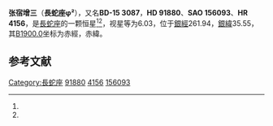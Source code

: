 {{Starbox begin
| name = 長蛇座φ²
}}
{{Starbox observe
| epoch = [[J2000.0|J2000.0]]
| constell = [[長蛇座|長蛇座]]<ref name=SIMBAD>{{cite web
 | url=http://simbad.u-strasbg.fr/simbad/sim-id?Ident=HR+4156
 | title=Pulsating variable Star
 | publisher=Centre de Données astronomiques de Strasbourg
 | work=SIMBAD
 | accessdate=2012-07-13
 | archive-date=2016-03-16
 | archive-url=https://web.archive.org/web/20160316130229/http://simbad.u-strasbg.fr/simbad/sim-id?Ident=HR+4156
 }}</ref><ref name=DATA>{{cite web
 | url=http://vizier.u-strasbg.fr/viz-bin/VizieR-5?-out.add=.&-source=5050&-corr=PK=HR&-out.max=9999&HR=4156
 | title =VizieR Detailed Page
 | accessdate=2012-07-13}}</ref>
| 星官 = 
| ra = {{RA|10|36|16.7}}<ref name=SIMBAD /><ref name=DATA />
| dec = {{DEC|-16|20|40}}<ref name=SIMBAD /><ref name=DATA />
| appmag_v = 6.03<ref name=SIMBAD /><ref name=DATA />
}}
{{Starbox character
| class = M1III<ref name=SIMBAD /><ref name=DATA />
| b-v = 1.65<ref name=SIMBAD /><ref name=DATA />
| u-b = 1.86<ref name=SIMBAD /><ref name=DATA />
| r-i = <ref name=SIMBAD /><ref name=DATA />
| variable = 
}}
{{Starbox astrometry
| radial_v = 1.86
| prop_mo_ra = 16
| parallax = 
| p_error = 
}}
{{Starbox catalog
| names =BD-15 3087，[[SAO星表|SAO]] 156093，[[HD星表|HD]] 91880，[[HR星表|HR]] 4156}}
{{Starbox reference |Simbad=HR+4156}}
{{Starbox end}}

'''张宿增三'''（'''長蛇座φ²'''），又名'''BD-15 3087'''，'''HD 91880'''、'''SAO 156093'''、'''HR 4156'''，是[[長蛇座|長蛇座]]的一颗恒星<ref name=SIMBAD /><ref name=DATA />，视星等为6.03，位于[[銀道座標系|銀經]]261.94，[[銀道座標系|銀緯]]35.55，其[[B1900.0|B1900.0]]坐标为赤經{{RA|10|31|23.6}}，赤緯{{DEC|-15|35.55|35}}。

== 参考文献 ==
{{reflist}}

{{star-stub}}

{{長蛇座恒星}}
{{星官|张宿|6|5}}
[[Category:長蛇座|Category:長蛇座]]
[[Category:HD和HDE天體|91880]]
[[Category:HR天體|4156]]
[[Category:SAO天體|156093]]
